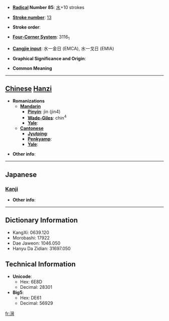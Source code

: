 * '''[[Wiktionary:Chinese radical index| Radical]] Number 85''': [[Wiktionary:Chinese radical index 水|水]]+10 strokes

* '''[[Wiktionary:Chinese total strokes index|Stroke number]]''': [[Wiktionary:Chinese total strokes index 13|13]]

* '''Stroke order''': 

* '''[[Wiktionary:Chinese four corner index|Four-Corner System]]''': 3116<sub>1</sub>

* '''[[Wiktionary:Chinese Cangjie index|Cangjie input]]''': 水一金日 (EMCA), 水一戈日 (EMIA)

* '''Graphical Significance and Origin''': 

* '''Common Meaning'''

----

== [[Chinese]] [[Hanzi]] ==

* '''Romanizations'''
** '''[[Mandarin]]'''
*** '''[[Pinyin]]''': jìn (jin4)
*** '''[[Wade-Giles]]''': chin<sup>4</sup>
*** '''[[Yale]]''': 
** '''[[Cantonese]]'''
*** '''[[Jyutping]]''':
*** '''[[Penkyamp]]''': 
*** '''[[Yale]]''': 

* '''Other info''': 

----

==Japanese==
===[[Kanji]]===
{{kanji|on readings=[[しん]] (shin)|kun readings=}}

* '''Other info''':  

----

== Dictionary Information ==

* KangXi: 0639.120
* Morobashi: 17922
* Dae Jaweon: 1046.050
* Hanyu Da Zidian: 31697.050

== Technical Information ==

* '''Unicode''':
** Hex: 6E8D
** Decimal: 28301
* '''Big5''':
** Hex: DE61
** Decimal: 56929

[[fr:溍]]
